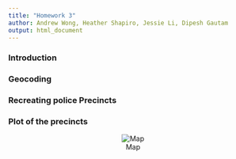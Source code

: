 ```yaml
---
title: "Homework 3"
author: Andrew Wong, Heather Shapiro, Jessie Li, Dipesh Gautam
output: html_document
---
```


### Introduction



### Geocoding


### Recreating police Precincts



### Plot of the precincts
<div style="text-align:center">
![Map](plot.png)
</div>